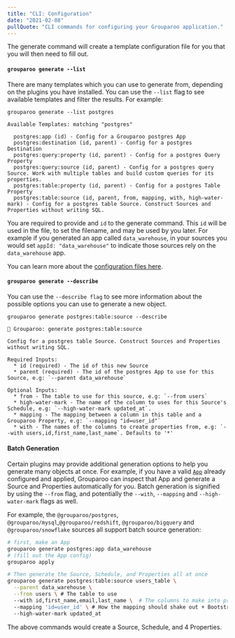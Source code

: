 ```yaml
---
title: "CLI: Configuration"
date: "2021-02-08"
pullQuote: "CLI commands for configuring your Grouparoo application."
---
```


<CLICommand name="generate" />

The generate command will create a template configuration file for you that you will then need to fill out.

#### `grouparoo generate --list`

There are many templates which you can use to generate from, depending on the plugins you have installed. You can use the `--list` flag to see available templates and filter the results. For example:

```
grouparoo generate --list postgres

Available Templates: matching "postgres"

  postgres:app (id) - Config for a Grouparoo postgres App
  postgres:destination (id, parent) - Config for a postgres Destination
  postgres:query:property (id, parent) - Config for a postgres Query Property
  postgres:query:source (id, parent) - Config for a postgres query Source. Work with multiple tables and build custom queries for its properties.
  postgres:table:property (id, parent) - Config for a postgres Table Property
  postgres:table:source (id, parent, from, mapping, with, high-water-mark) - Config for a postgres table Source. Construct Sources and Properties without writing SQL.
```

You are required to provide and `id` to the generate command. This `id` will be used in the file, to set the filename, and may be used by you later. For example if you generated an app called `data_warehouse`, in your sources you would set `appId: "data_warehouse"` to indicate those sources rely on the `data_warehouse` app.

You can learn more about the [configuration files here](/docs/deployment/code-config).

#### `grouparoo generate --describe`

You can use the `--describe flag` to see more information about the possible options you can use to generate a new object.

```
grouparoo generate postgres:table:source --describe

🦘 Grouparoo: generate postgres:table:source

Config for a postgres table Source. Construct Sources and Properties without writing SQL.

Required Inputs:
  * id (required) - The id of this new Source
  * parent (required) - The id of the postgres App to use for this Source, e.g: `--parent data_warehouse`

Optional Inputs:
  * from - The table to use for this source, e.g: `--from users`
  * high-water-mark - The name of the column to uses for this Source's Schedule, e.g: `--high-water-mark updated_at`.
  * mapping - The mapping between a column in this table and a Grouparoo Property, e.g: `--mapping "id=user_id"`
  * with - The names of the columns to create properties from, e.g: `--with users,id,first_name,last_name`. Defaults to '*'
```

#### Batch Generation

Certain plugins may provide additional generation options to help you generate many objects at once. For example, if you have a valid [`App`](/docs/config/apps) already configured and applied, Grouparoo can inspect that App and generate a Source and Properties automatically for you. Batch generation is signified by using the `--from` flag, and potentially the `--with`, `--mapping` and `--high-water-mark` flags as well.

For example, the `@grouparoo/postgres`, `@grouparoo/mysql`,`@grouparoo/redshift`, `@grouparoo/bigquery` and `@grouparoo/snowflake` sources all support batch source generation:

```bash
# first, make an App
grouparoo generate postgres:app data_warehouse
# (fill out the App config)
grouparoo apply

# Then generate the Source, Schedule, and Properties all at once
grouparoo generate postgres:table:source users_table \
  --parent data_warehouse \
  --from users \ # The table to use
  --with id,first_name,email,last_name \  # The columns to make into properties (default *)
  --mapping 'id=user_id' \ # How the mapping should shake out + Bootstrapping if the column is in the `--with` list
  --high-water-mark updated_at
```

The above commands would create a Source, Schedule, and 4 Properties.

<CLICommand name="validate" />

<CLICommand name="apply" />
